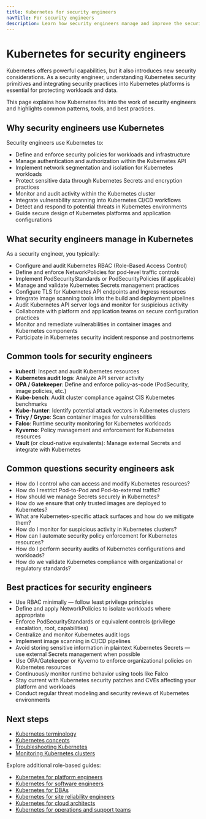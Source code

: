 ```yaml
---
title: Kubernetes for security engineers
navTitle: For security engineers
description: Learn how security engineers manage and improve the security posture of Kubernetes platforms and workloads.
---
```


# Kubernetes for security engineers

Kubernetes offers powerful capabilities, but it also introduces new security considerations. As a security engineer, understanding Kubernetes security primitives and integrating security practices into Kubernetes platforms is essential for protecting workloads and data.

This page explains how Kubernetes fits into the work of security engineers and highlights common patterns, tools, and best practices.

## Why security engineers use Kubernetes

Security engineers use Kubernetes to:

- Define and enforce security policies for workloads and infrastructure
- Manage authentication and authorization within the Kubernetes API
- Implement network segmentation and isolation for Kubernetes workloads
- Protect sensitive data through Kubernetes Secrets and encryption practices
- Monitor and audit activity within the Kubernetes cluster
- Integrate vulnerability scanning into Kubernetes CI/CD workflows
- Detect and respond to potential threats in Kubernetes environments
- Guide secure design of Kubernetes platforms and application configurations

## What security engineers manage in Kubernetes

As a security engineer, you typically:

- Configure and audit Kubernetes RBAC (Role-Based Access Control)
- Define and enforce NetworkPolicies for pod-level traffic controls
- Implement PodSecurityStandards or PodSecurityPolicies (if applicable)
- Manage and validate Kubernetes Secrets management practices
- Configure TLS for Kubernetes API endpoints and Ingress resources
- Integrate image scanning tools into the build and deployment pipelines
- Audit Kubernetes API server logs and monitor for suspicious activity
- Collaborate with platform and application teams on secure configuration practices
- Monitor and remediate vulnerabilities in container images and Kubernetes components
- Participate in Kubernetes security incident response and postmortems

## Common tools for security engineers

- **kubectl**: Inspect and audit Kubernetes resources
- **Kubernetes audit logs**: Analyze API server activity
- **OPA / Gatekeeper**: Define and enforce policy-as-code (PodSecurity, image policies, etc.)
- **Kube-bench**: Audit cluster compliance against CIS Kubernetes benchmarks
- **Kube-hunter**: Identify potential attack vectors in Kubernetes clusters
- **Trivy / Grype**: Scan container images for vulnerabilities
- **Falco**: Runtime security monitoring for Kubernetes workloads
- **Kyverno**: Policy management and enforcement for Kubernetes resources
- **Vault** (or cloud-native equivalents): Manage external Secrets and integrate with Kubernetes

## Common questions security engineers ask

- How do I control who can access and modify Kubernetes resources?
- How do I restrict Pod-to-Pod and Pod-to-external traffic?
- How should we manage Secrets securely in Kubernetes?
- How do we ensure that only trusted images are deployed to Kubernetes?
- What are Kubernetes-specific attack surfaces and how do we mitigate them?
- How do I monitor for suspicious activity in Kubernetes clusters?
- How can I automate security policy enforcement for Kubernetes resources?
- How do I perform security audits of Kubernetes configurations and workloads?
- How do we validate Kubernetes compliance with organizational or regulatory standards?

## Best practices for security engineers

- Use RBAC minimally — follow least privilege principles
- Define and apply NetworkPolicies to isolate workloads where appropriate
- Enforce PodSecurityStandards or equivalent controls (privilege escalation, root, capabilities)
- Centralize and monitor Kubernetes audit logs
- Implement image scanning in CI/CD pipelines
- Avoid storing sensitive information in plaintext Kubernetes Secrets — use external Secrets management when possible
- Use OPA/Gatekeeper or Kyverno to enforce organizational policies on Kubernetes resources
- Continuously monitor runtime behavior using tools like Falco
- Stay current with Kubernetes security patches and CVEs affecting your platform and workloads
- Conduct regular threat modeling and security reviews of Kubernetes environments

## Next steps

- [Kubernetes terminology](./terminology)
- [Kubernetes concepts](./kubernetes-concepts)
- [Troubleshooting Kubernetes](./how-to/troubleshooting-on-kubernetes)
- [Monitoring Kubernetes clusters](./how-to/monitor-kubernetes-cluster)

Explore additional role-based guides:

- [Kubernetes for platform engineers](./platform-engineers)
- [Kubernetes for software engineers](./software-engineers)
- [Kubernetes for DBAs](./dbas)
- [Kubernetes for site reliability engineers](./sres)
- [Kubernetes for cloud architects](./cloud-architects)
- [Kubernetes for operations and support teams](./operations-support)
